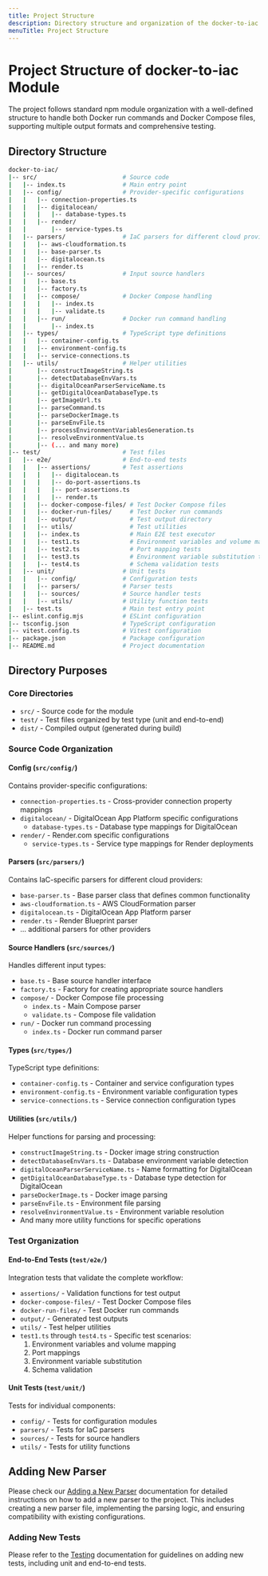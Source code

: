 ```yaml
---
title: Project Structure
description: Directory structure and organization of the docker-to-iac module, including guidance for adding new parsers, source handlers, and tests.
menuTitle: Project Structure
---
```


# Project Structure of docker-to-iac Module

The project follows standard npm module organization with a well-defined structure to handle both Docker run commands and Docker Compose files, supporting multiple output formats and comprehensive testing.

## Directory Structure

```bash
docker-to-iac/
|-- src/                        # Source code
|   |-- index.ts                # Main entry point
|   |-- config/                 # Provider-specific configurations
|   |   |-- connection-properties.ts
|   |   |-- digitalocean/
|   |   |   |-- database-types.ts
|   |   |-- render/
|   |       |-- service-types.ts
|   |-- parsers/                # IaC parsers for different cloud providers
|   |   |-- aws-cloudformation.ts
|   |   |-- base-parser.ts
|   |   |-- digitalocean.ts
|   |   |-- render.ts
|   |-- sources/                # Input source handlers
|   |   |-- base.ts
|   |   |-- factory.ts
|   |   |-- compose/            # Docker Compose handling
|   |   |   |-- index.ts
|   |   |   |-- validate.ts
|   |   |-- run/                # Docker run command handling
|   |       |-- index.ts
|   |-- types/                  # TypeScript type definitions
|   |   |-- container-config.ts
|   |   |-- environment-config.ts
|   |   |-- service-connections.ts
|   |-- utils/                  # Helper utilities
|       |-- constructImageString.ts
|       |-- detectDatabaseEnvVars.ts
|       |-- digitalOceanParserServiceName.ts
|       |-- getDigitalOceanDatabaseType.ts
|       |-- getImageUrl.ts
|       |-- parseCommand.ts
|       |-- parseDockerImage.ts
|       |-- parseEnvFile.ts
|       |-- processEnvironmentVariablesGeneration.ts
|       |-- resolveEnvironmentValue.ts
|       |-- (... and many more)
|-- test/                       # Test files
|   |-- e2e/                    # End-to-end tests
|   |   |-- assertions/         # Test assertions
|   |   |   |-- digitalocean.ts
|   |   |   |-- do-port-assertions.ts
|   |   |   |-- port-assertions.ts
|   |   |   |-- render.ts
|   |   |-- docker-compose-files/ # Test Docker Compose files
|   |   |-- docker-run-files/     # Test Docker run commands
|   |   |-- output/               # Test output directory
|   |   |-- utils/                # Test utilities
|   |   |-- index.ts              # Main E2E test executor
|   |   |-- test1.ts              # Environment variables and volume mapping tests
|   |   |-- test2.ts              # Port mapping tests
|   |   |-- test3.ts              # Environment variable substitution tests
|   |   |-- test4.ts              # Schema validation tests
|   |-- unit/                   # Unit tests
|   |   |-- config/             # Configuration tests
|   |   |-- parsers/            # Parser tests
|   |   |-- sources/            # Source handler tests
|   |   |-- utils/              # Utility function tests
|   |-- test.ts                 # Main test entry point
|-- eslint.config.mjs           # ESLint configuration
|-- tsconfig.json               # TypeScript configuration
|-- vitest.config.ts            # Vitest configuration
|-- package.json                # Package configuration
|-- README.md                   # Project documentation
```

## Directory Purposes

### Core Directories

- `src/` - Source code for the module
- `test/` - Test files organized by test type (unit and end-to-end)
- `dist/` - Compiled output (generated during build)

### Source Code Organization

#### Config (`src/config/`)

Contains provider-specific configurations:

- `connection-properties.ts` - Cross-provider connection property mappings
- `digitalocean/` - DigitalOcean App Platform specific configurations
  - `database-types.ts` - Database type mappings for DigitalOcean
- `render/` - Render.com specific configurations
  - `service-types.ts` - Service type mappings for Render deployments

#### Parsers (`src/parsers/`)

Contains IaC-specific parsers for different cloud providers:

- `base-parser.ts` - Base parser class that defines common functionality
- `aws-cloudformation.ts` - AWS CloudFormation parser
- `digitalocean.ts` - DigitalOcean App Platform parser
- `render.ts` - Render Blueprint parser
- ... additional parsers for other providers

#### Source Handlers (`src/sources/`)

Handles different input types:

- `base.ts` - Base source handler interface
- `factory.ts` - Factory for creating appropriate source handlers
- `compose/` - Docker Compose file processing
  - `index.ts` - Main Compose parser
  - `validate.ts` - Compose file validation
- `run/` - Docker run command processing
  - `index.ts` - Docker run command parser

#### Types (`src/types/`)

TypeScript type definitions:

- `container-config.ts` - Container and service configuration types
- `environment-config.ts` - Environment variable configuration types
- `service-connections.ts` - Service connection configuration types

#### Utilities (`src/utils/`)

Helper functions for parsing and processing:

- `constructImageString.ts` - Docker image string construction
- `detectDatabaseEnvVars.ts` - Database environment variable detection
- `digitalOceanParserServiceName.ts` - Name formatting for DigitalOcean
- `getDigitalOceanDatabaseType.ts` - Database type detection for DigitalOcean
- `parseDockerImage.ts` - Docker image parsing
- `parseEnvFile.ts` - Environment file parsing
- `resolveEnvironmentValue.ts` - Environment variable resolution
- And many more utility functions for specific operations

### Test Organization

#### End-to-End Tests (`test/e2e/`)

Integration tests that validate the complete workflow:

- `assertions/` - Validation functions for test output
- `docker-compose-files/` - Test Docker Compose files
- `docker-run-files/` - Test Docker run commands
- `output/` - Generated test outputs
- `utils/` - Test helper utilities
- `test1.ts` through `test4.ts` - Specific test scenarios:
  1. Environment variables and volume mapping
  2. Port mappings
  3. Environment variable substitution
  4. Schema validation

#### Unit Tests (`test/unit/`)

Tests for individual components:

- `config/` - Tests for configuration modules
- `parsers/` - Tests for IaC parsers
- `sources/` - Tests for source handlers
- `utils/` - Tests for utility functions

## Adding New Parser

Please check our [Adding a New Parser](/docs/docker-to-iac/example-of-a-new-parser.md) documentation for detailed instructions on how to add a new parser to the project. This includes creating a new parser file, implementing the parsing logic, and ensuring compatibility with existing configurations.

### Adding New Tests

Please refer to the [Testing](/docs/docker-to-iac/testing.md) documentation for guidelines on adding new tests, including unit and end-to-end tests.
